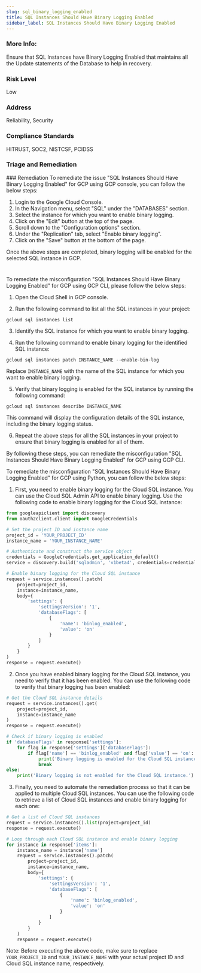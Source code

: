 ```yaml
---
slug: sql_binary_logging_enabled
title: SQL Instances Should Have Binary Logging Enabled
sidebar_label: SQL Instances Should Have Binary Logging Enabled
---
```


### More Info:

Ensure that SQL Instances have Binary Logging Enabled that maintains all the Update statements of the Database to help in recovery.

### Risk Level

Low

### Address

Reliability, Security

### Compliance Standards

HITRUST, SOC2, NISTCSF, PCIDSS

### Triage and Remediation
<Tabs>
<Tab title='Remediation'>
### Remediation

<AccordionGroup>
<Accordion title='Using Console' defaultOpen='true'>
To remediate the issue "SQL Instances Should Have Binary Logging Enabled" for GCP using GCP console, you can follow the below steps:

1. Login to the Google Cloud Console.
2. In the Navigation menu, select "SQL" under the "DATABASES" section.
3. Select the instance for which you want to enable binary logging.
4. Click on the "Edit" button at the top of the page.
5. Scroll down to the "Configuration options" section.
6. Under the "Replication" tab, select "Enable binary logging".
7. Click on the "Save" button at the bottom of the page.

Once the above steps are completed, binary logging will be enabled for the selected SQL instance in GCP.

#
</Accordion>

<Accordion title='Using CLI'>
To remediate the misconfiguration "SQL Instances Should Have Binary Logging Enabled" for GCP using GCP CLI, please follow the below steps:

1. Open the Cloud Shell in GCP console.

2. Run the following command to list all the SQL instances in your project:

```
gcloud sql instances list
```

3. Identify the SQL instance for which you want to enable binary logging.

4. Run the following command to enable binary logging for the identified SQL instance:

```
gcloud sql instances patch INSTANCE_NAME --enable-bin-log
```

Replace `INSTANCE_NAME` with the name of the SQL instance for which you want to enable binary logging.

5. Verify that binary logging is enabled for the SQL instance by running the following command:

```
gcloud sql instances describe INSTANCE_NAME
```

This command will display the configuration details of the SQL instance, including the binary logging status.

6. Repeat the above steps for all the SQL instances in your project to ensure that binary logging is enabled for all of them.

By following these steps, you can remediate the misconfiguration "SQL Instances Should Have Binary Logging Enabled" for GCP using GCP CLI.
</Accordion>

<Accordion title='Using Python'>
To remediate the misconfiguration "SQL Instances Should Have Binary Logging Enabled" for GCP using Python, you can follow the below steps:

1. First, you need to enable binary logging for the Cloud SQL instance. You can use the Cloud SQL Admin API to enable binary logging. Use the following code to enable binary logging for the Cloud SQL instance:

```python
from googleapiclient import discovery
from oauth2client.client import GoogleCredentials

# Set the project ID and instance name
project_id = 'YOUR_PROJECT_ID'
instance_name = 'YOUR_INSTANCE_NAME'

# Authenticate and construct the service object
credentials = GoogleCredentials.get_application_default()
service = discovery.build('sqladmin', 'v1beta4', credentials=credentials)

# Enable binary logging for the Cloud SQL instance
request = service.instances().patch(
    project=project_id,
    instance=instance_name,
    body={
        'settings': {
            'settingsVersion': '1',
            'databaseFlags': [
                {
                    'name': 'binlog_enabled',
                    'value': 'on'
                }
            ]
        }
    }
)
response = request.execute()
```

2. Once you have enabled binary logging for the Cloud SQL instance, you need to verify that it has been enabled. You can use the following code to verify that binary logging has been enabled:

```python
# Get the Cloud SQL instance details
request = service.instances().get(
    project=project_id,
    instance=instance_name
)
response = request.execute()

# Check if binary logging is enabled
if 'databaseFlags' in response['settings']:
    for flag in response['settings']['databaseFlags']:
        if flag['name'] == 'binlog_enabled' and flag['value'] == 'on':
            print('Binary logging is enabled for the Cloud SQL instance.')
            break
else:
    print('Binary logging is not enabled for the Cloud SQL instance.')
```

3. Finally, you need to automate the remediation process so that it can be applied to multiple Cloud SQL instances. You can use the following code to retrieve a list of Cloud SQL instances and enable binary logging for each one:

```python
# Get a list of Cloud SQL instances
request = service.instances().list(project=project_id)
response = request.execute()

# Loop through each Cloud SQL instance and enable binary logging
for instance in response['items']:
    instance_name = instance['name']
    request = service.instances().patch(
        project=project_id,
        instance=instance_name,
        body={
            'settings': {
                'settingsVersion': '1',
                'databaseFlags': [
                    {
                        'name': 'binlog_enabled',
                        'value': 'on'
                    }
                ]
            }
        }
    )
    response = request.execute()
```

Note: Before executing the above code, make sure to replace `YOUR_PROJECT_ID` and `YOUR_INSTANCE_NAME` with your actual project ID and Cloud SQL instance name, respectively.
</Accordion>

</AccordionGroup>
</Tab>
</Tabs>

